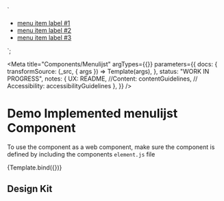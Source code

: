 
<!-- Import component and component styles -->


<!-- Import Docs -->


  `<div class="utrecht-html">
    <ul class="utrecht-menulijst">
        <li class="utrecht-menulijst__item utrecht-menulijst__item--active">
          <a href="#">menu item label #1</a>
        </li>
        <li class="utrecht-menulijst__item">
          <a href="#">menu item label #2</a>
        </li>
         <li class="utrecht-menulijst__item">
          <a href="#">menu item label #3</a>
        </li>
    </ul>
</div>
`;

<Meta
  title="Components/Menulijst"
  argTypes={{}}
  parameters={{
    docs: {
      transformSource: (_src, { args }) => Template(args),
    },
    status: "WORK IN PROGRESS",
    notes: {
      UX: README,
      //Content: contentGuidelines,
      // Accessibility: accessibilityGuidelines
    },
  }}
/>

# Demo Implemented menulijst Component

To use the component as a web component, make sure the component is defined by including the components `element.js` file

<Canvas>
  <Story name="menulijst" args={{ href: "#", content: "menulijst" }}>
    {Template.bind({})}
  </Story>
</Canvas>

<ArgsTable story="menulijst" />

## Design Kit

<MDXEmbedProvider>
  <Figma title="menulijst" url="file/x" />
</MDXEmbedProvider>
